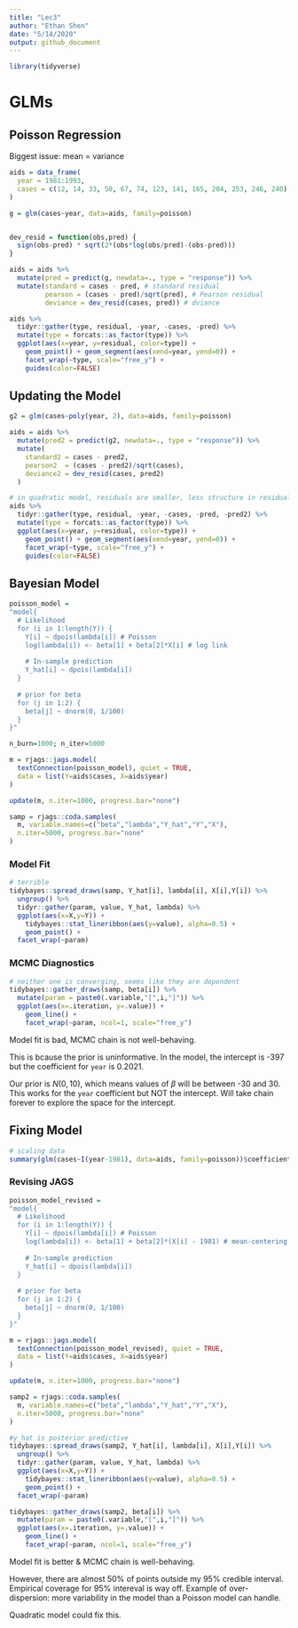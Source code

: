 ```yaml
---
title: "Lec3"
author: "Ethan Shen"
date: "5/14/2020"
output: github_document
---
```


```r
library(tidyverse)
```

# GLMs

## Poisson Regression

Biggest issue: mean = variance

```r
aids = data_frame(
  year = 1981:1993,
  cases = c(12, 14, 33, 50, 67, 74, 123, 141, 165, 204, 253, 246, 240) %>% as.integer()
)

g = glm(cases~year, data=aids, family=poisson)


dev_resid = function(obs,pred) {
  sign(obs-pred) * sqrt(2*(obs*log(obs/pred)-(obs-pred)))
}

aids = aids %>% 
  mutate(pred = predict(g, newdata=., type = "response")) %>%
  mutate(standard = cases - pred, # standard residual 
         pearson = (cases - pred)/sqrt(pred), # Pearson residual 
         deviance = dev_resid(cases, pred)) # dviance 

aids %>%
  tidyr::gather(type, residual, -year, -cases, -pred) %>%
  mutate(type = forcats::as_factor(type)) %>%
  ggplot(aes(x=year, y=residual, color=type)) +
    geom_point() + geom_segment(aes(xend=year, yend=0)) +
    facet_wrap(~type, scale="free_y") + 
    guides(color=FALSE)
```

## Updating the Model 

```r
g2 = glm(cases~poly(year, 2), data=aids, family=poisson)

aids = aids %>%
  mutate(pred2 = predict(g2, newdata=., type = "response")) %>%
  mutate(
    standard2 = cases - pred2,
    pearson2  = (cases - pred2)/sqrt(cases),
    deviance2 = dev_resid(cases, pred2)
  )

# in quadratic model, residuals are smaller, less structure in residuals 
aids %>%
  tidyr::gather(type, residual, -year, -cases, -pred, -pred2) %>%
  mutate(type = forcats::as_factor(type)) %>%
  ggplot(aes(x=year, y=residual, color=type)) +
    geom_point() + geom_segment(aes(xend=year, yend=0)) +
    facet_wrap(~type, scale="free_y") + 
    guides(color=FALSE)
```

## Bayesian Model 

```r
poisson_model = 
"model{
  # Likelihood
  for (i in 1:length(Y)) {
    Y[i] ~ dpois(lambda[i]) # Poisson
    log(lambda[i]) <- beta[1] + beta[2]*X[i] # log link
    
    # In-sample prediction
    Y_hat[i] ~ dpois(lambda[i])
  }
  
  # prior for beta
  for (j in 1:2) {
    beta[j] ~ dnorm(0, 1/100)
  }
}"

n_burn=1000; n_iter=5000

m = rjags::jags.model(
  textConnection(poisson_model), quiet = TRUE,
  data = list(Y=aids$cases, X=aids$year)
)

update(m, n.iter=1000, progress.bar="none")

samp = rjags::coda.samples(
  m, variable.names=c("beta","lambda","Y_hat","Y","X"), 
  n.iter=5000, progress.bar="none"
)
```

### Model Fit 

```r
# terrible 
tidybayes::spread_draws(samp, Y_hat[i], lambda[i], X[i],Y[i]) %>%
  ungroup() %>%
  tidyr::gather(param, value, Y_hat, lambda) %>%
  ggplot(aes(x=X,y=Y)) +
    tidybayes::stat_lineribbon(aes(y=value), alpha=0.5) +
    geom_point() + 
  facet_wrap(~param)
```

### MCMC Diagnostics 

```r
# neither one is converging, seems like they are dependent
tidybayes::gather_draws(samp, beta[i]) %>%
  mutate(param = paste0(.variable,"[",i,"]")) %>%
  ggplot(aes(x=.iteration, y=.value)) + 
    geom_line() + 
    facet_wrap(~param, ncol=1, scale="free_y")
```

Model fit is bad, MCMC chain is not well-behaving. 

This is bcause the prior is uninformative. In the model, the intercept is -397 but the coefficient for `year` is 0.2021. 

Our prior is $N(0,10)$, which means values of $\beta$ will be between -30 and 30. This works for the `year` coefficient but NOT the intercept. Will take chain forever to explore the space for the intercept. 

## Fixing Model 

```r
# scaling data
summary(glm(cases~I(year-1981), data=aids, family=poisson))$coefficients
```

### Revising JAGS

```r
poisson_model_revised = 
"model{
  # Likelihood
  for (i in 1:length(Y)) {
    Y[i] ~ dpois(lambda[i]) # Poisson
    log(lambda[i]) <- beta[1] + beta[2]*(X[i] - 1981) # mean-centering data
    
    # In-sample prediction
    Y_hat[i] ~ dpois(lambda[i])
  }
  
  # prior for beta
  for (j in 1:2) {
    beta[j] ~ dnorm(0, 1/100)
  }
}"

m = rjags::jags.model(
  textConnection(poisson_model_revised), quiet = TRUE,
  data = list(Y=aids$cases, X=aids$year)
)

update(m, n.iter=1000, progress.bar="none")

samp2 = rjags::coda.samples(
  m, variable.names=c("beta","lambda","Y_hat","Y","X"), 
  n.iter=5000, progress.bar="none"
)
```

```r
#y_hat is posterior predictive
tidybayes::spread_draws(samp2, Y_hat[i], lambda[i], X[i],Y[i]) %>%
  ungroup() %>%
  tidyr::gather(param, value, Y_hat, lambda) %>%
  ggplot(aes(x=X,y=Y)) +
    tidybayes::stat_lineribbon(aes(y=value), alpha=0.5) +
    geom_point() + 
  facet_wrap(~param)
```

```r
tidybayes::gather_draws(samp2, beta[i]) %>%
  mutate(param = paste0(.variable,"[",i,"]")) %>%
  ggplot(aes(x=.iteration, y=.value)) + 
    geom_line() + 
    facet_wrap(~param, ncol=1, scale="free_y")
```

Model fit is better & MCMC chain is well-behaving. 

However, there are almost 50% of points outside my 95% credible interval. Empirical coverage for 95% intereval is way off. Example of over-dispersion: more variability in the model than a Poisson model can handle. 

Quadratic model could fix this. 